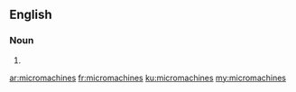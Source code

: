 ==English==

===Noun===
{{head|en|plural}}

# {{plural of|micromachine|lang=en}}

[[ar:micromachines]]
[[fr:micromachines]]
[[ku:micromachines]]
[[my:micromachines]]